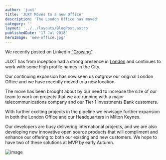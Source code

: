 ```yaml
---
author: 'juxt'
title: 'JUXT Moves to a new Office'
description: 'The London Office has moved'
category: ''
layout: '../../layouts/BlogPost.astro'
publishedDate: '17 Jul 2018'
heroImage: 'new-office.jpg'
---
```



We recently posted on LinkedIn
[\"Growing\"](https://www.linkedin.com/feed/update/urn:li:activity:6420928485006675968).

JUXT has from inception had a strong presence in
[London](https://juxt.pro/london.html) and continues to work with some
high profile names in the City.

Our continuing expansion has now seen us outgrow our original London
Office and we have recently moved to a new location.

The move has been brought about by our need to increase the size of our
team to work on projects that we are running with a major
telecommunications company and our Tier 1 Investments Bank customers.

With further exciting projects in the pipeline we envisage further
expansion in both the London Office and our Headquarters in Milton
Keynes.

Our developers are busy delivering international projects, and we are
also developing new innovative open source products that will compliment
and enhance our offering to both our existing and new customers. We hope
to have two of these solutions at MVP by early Autumn.


<Image alt='image' src={pic} />
